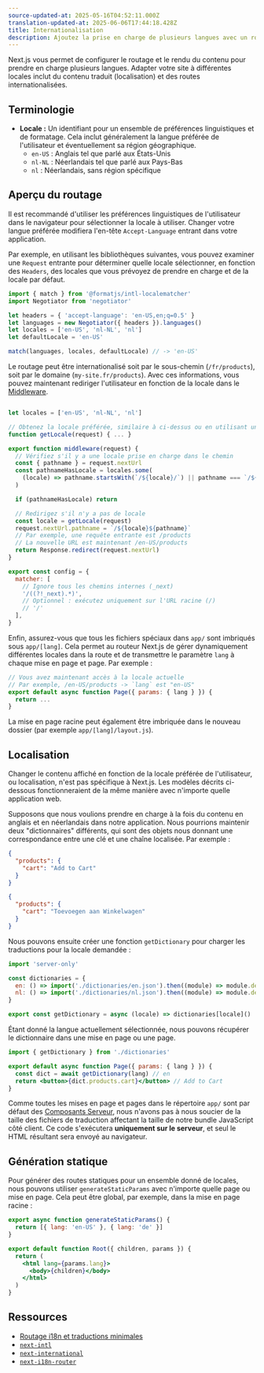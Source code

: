 ```yaml
---
source-updated-at: 2025-05-16T04:52:11.000Z
translation-updated-at: 2025-06-06T17:44:18.428Z
title: Internationalisation
description: Ajoutez la prise en charge de plusieurs langues avec un routage internationalisé et un contenu localisé.
---
```


Next.js vous permet de configurer le routage et le rendu du contenu pour prendre en charge plusieurs langues. Adapter votre site à différentes locales inclut du contenu traduit (localisation) et des routes internationalisées.

## Terminologie

- **Locale :** Un identifiant pour un ensemble de préférences linguistiques et de formatage. Cela inclut généralement la langue préférée de l'utilisateur et éventuellement sa région géographique.
  - `en-US` : Anglais tel que parlé aux États-Unis
  - `nl-NL` : Néerlandais tel que parlé aux Pays-Bas
  - `nl` : Néerlandais, sans région spécifique

## Aperçu du routage

Il est recommandé d'utiliser les préférences linguistiques de l'utilisateur dans le navigateur pour sélectionner la locale à utiliser. Changer votre langue préférée modifiera l'en-tête `Accept-Language` entrant dans votre application.

Par exemple, en utilisant les bibliothèques suivantes, vous pouvez examiner une `Request` entrante pour déterminer quelle locale sélectionner, en fonction des `Headers`, des locales que vous prévoyez de prendre en charge et de la locale par défaut.

```js filename="middleware.js"
import { match } from '@formatjs/intl-localematcher'
import Negotiator from 'negotiator'

let headers = { 'accept-language': 'en-US,en;q=0.5' }
let languages = new Negotiator({ headers }).languages()
let locales = ['en-US', 'nl-NL', 'nl']
let defaultLocale = 'en-US'

match(languages, locales, defaultLocale) // -> 'en-US'
```

Le routage peut être internationalisé soit par le sous-chemin (`/fr/products`), soit par le domaine (`my-site.fr/products`). Avec ces informations, vous pouvez maintenant rediriger l'utilisateur en fonction de la locale dans le [Middleware](/docs/app/building-your-application/routing/middleware).

```js filename="middleware.js"

let locales = ['en-US', 'nl-NL', 'nl']

// Obtenez la locale préférée, similaire à ci-dessus ou en utilisant une bibliothèque
function getLocale(request) { ... }

export function middleware(request) {
  // Vérifiez s'il y a une locale prise en charge dans le chemin
  const { pathname } = request.nextUrl
  const pathnameHasLocale = locales.some(
    (locale) => pathname.startsWith(`/${locale}/`) || pathname === `/${locale}`
  )

  if (pathnameHasLocale) return

  // Redirigez s'il n'y a pas de locale
  const locale = getLocale(request)
  request.nextUrl.pathname = `/${locale}${pathname}`
  // Par exemple, une requête entrante est /products
  // La nouvelle URL est maintenant /en-US/products
  return Response.redirect(request.nextUrl)
}

export const config = {
  matcher: [
    // Ignore tous les chemins internes (_next)
    '/((?!_next).*)',
    // Optionnel : exécutez uniquement sur l'URL racine (/)
    // '/'
  ],
}
```

Enfin, assurez-vous que tous les fichiers spéciaux dans `app/` sont imbriqués sous `app/[lang]`. Cela permet au routeur Next.js de gérer dynamiquement différentes locales dans la route et de transmettre le paramètre `lang` à chaque mise en page et page. Par exemple :

```jsx filename="app/[lang]/page.js"
// Vous avez maintenant accès à la locale actuelle
// Par exemple, /en-US/products -> `lang` est "en-US"
export default async function Page({ params: { lang } }) {
  return ...
}
```

La mise en page racine peut également être imbriquée dans le nouveau dossier (par exemple `app/[lang]/layout.js`).

## Localisation

Changer le contenu affiché en fonction de la locale préférée de l'utilisateur, ou localisation, n'est pas spécifique à Next.js. Les modèles décrits ci-dessous fonctionneraient de la même manière avec n'importe quelle application web.

Supposons que nous voulions prendre en charge à la fois du contenu en anglais et en néerlandais dans notre application. Nous pourrions maintenir deux "dictionnaires" différents, qui sont des objets nous donnant une correspondance entre une clé et une chaîne localisée. Par exemple :

```json filename="dictionaries/en.json"
{
  "products": {
    "cart": "Add to Cart"
  }
}
```

```json filename="dictionaries/nl.json"
{
  "products": {
    "cart": "Toevoegen aan Winkelwagen"
  }
}
```

Nous pouvons ensuite créer une fonction `getDictionary` pour charger les traductions pour la locale demandée :

```jsx filename="app/[lang]/dictionaries.js"
import 'server-only'

const dictionaries = {
  en: () => import('./dictionaries/en.json').then((module) => module.default),
  nl: () => import('./dictionaries/nl.json').then((module) => module.default),
}

export const getDictionary = async (locale) => dictionaries[locale]()
```

Étant donné la langue actuellement sélectionnée, nous pouvons récupérer le dictionnaire dans une mise en page ou une page.

```jsx filename="app/[lang]/page.js"
import { getDictionary } from './dictionaries'

export default async function Page({ params: { lang } }) {
  const dict = await getDictionary(lang) // en
  return <button>{dict.products.cart}</button> // Add to Cart
}
```

Comme toutes les mises en page et pages dans le répertoire `app/` sont par défaut des [Composants Serveur](/docs/app/building-your-application/rendering/server-components), nous n'avons pas à nous soucier de la taille des fichiers de traduction affectant la taille de notre bundle JavaScript côté client. Ce code s'exécutera **uniquement sur le serveur**, et seul le HTML résultant sera envoyé au navigateur.

## Génération statique

Pour générer des routes statiques pour un ensemble donné de locales, nous pouvons utiliser `generateStaticParams` avec n'importe quelle page ou mise en page. Cela peut être global, par exemple, dans la mise en page racine :

```jsx filename="app/[lang]/layout.js"
export async function generateStaticParams() {
  return [{ lang: 'en-US' }, { lang: 'de' }]
}

export default function Root({ children, params }) {
  return (
    <html lang={params.lang}>
      <body>{children}</body>
    </html>
  )
}
```

## Ressources

- [Routage i18n et traductions minimales](https://github.com/vercel/next.js/tree/canary/examples/app-dir-i18n-routing)
- [`next-intl`](https://next-intl-docs.vercel.app/docs/next-13)
- [`next-international`](https://github.com/QuiiBz/next-international)
- [`next-i18n-router`](https://github.com/i18nexus/next-i18n-router)